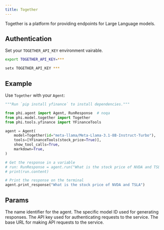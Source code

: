 ```yaml
---
title: Together
---
```


Together is a platform for providing endpoints for Large Language models.

## Authentication

Set your `TOGETHER_API_KEY` environment vairable.

<CodeGroup>

```bash Mac
export TOGETHER_API_KEY=***
```

```bash Windows
setx TOGETHER_API_KEY ***
```

</CodeGroup>

## Example

Use `Together` with your `Agent`:

<CodeGroup>

```python agent.py
"""Run `pip install yfinance` to install dependencies."""

from phi.agent import Agent, RunResponse  # noqa
from phi.model.together import Together
from phi.tools.yfinance import YFinanceTools

agent = Agent(
    model=Together(id="meta-llama/Meta-Llama-3.1-8B-Instruct-Turbo"),
    tools=[YFinanceTools(stock_price=True)],
    show_tool_calls=True,
    markdown=True,
)

# Get the response in a variable
# run: RunResponse = agent.run("What is the stock price of NVDA and TSLA")
# print(run.content)

# Print the response on the terminal
agent.print_response("What is the stock price of NVDA and TSLA")

```

</CodeGroup>

## Params

<ResponseField name="name" type="str" default="Together">
  The name identifier for the agent.
</ResponseField>
<ResponseField
  name="id"
  type="str"
  default="mistralai/Mixtral-8x7B-Instruct-v0.1"
>
  The specific model ID used for generating responses.
</ResponseField>
<ResponseField name="api_key" type="str">
  The API key used for authenticating requests to the service.
</ResponseField>
<ResponseField name="base_url" type="str">
  The base URL for making API requests to the service.
</ResponseField>
